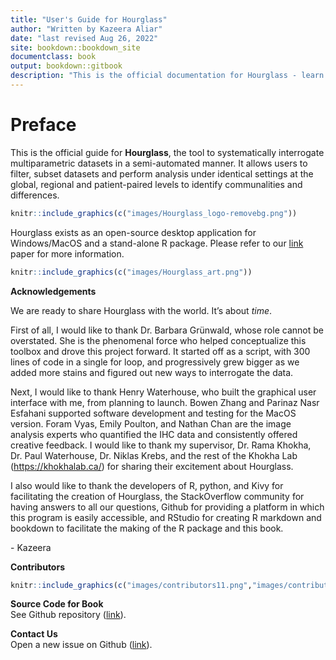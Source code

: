 ```yaml
--- 
title: "User's Guide for Hourglass"
author: "Written by Kazeera Aliar"
date: "last revised Aug 26, 2022"
site: bookdown::bookdown_site
documentclass: book
output: bookdown::gitbook
description: "This is the official documentation for Hourglass - learn how to install and utilize the tool."
---
```


# Preface

This is the official guide for **Hourglass**, the tool to systematically interrogate multiparametric datasets in a semi-automated manner. It allows users to filter, subset  datasets and perform analysis under identical settings at the global, regional and patient-paired levels to identify communalities and differences. 

```r
knitr::include_graphics(c("images/Hourglass_logo-removebg.png"))
```
  
Hourglass exists as an open-source desktop application for Windows/MacOS and a stand-alone R package. Please refer to our [link]() paper for more information.  

```r
knitr::include_graphics(c("images/Hourglass_art.png"))
```
  
  
  
**Acknowledgements**

We are ready to share Hourglass with the world. It's about _time_.

First of all, I would like to thank Dr. Barbara Grünwald, whose role cannot be overstated. She is the phenomenal force who helped conceptualize this toolbox and drove this project forward. It started off as a script, with 300 lines of code in a single for loop, and progressively grew bigger as we added more stains and figured out new ways to interrogate the data. 

Next, I would like to thank Henry Waterhouse, who built the graphical user interface with me, from planning to launch. Bowen Zhang and Parinaz Nasr Esfahani supported software development and testing for the MacOS version. Foram Vyas, Emily Poulton, and Nathan Chan are the image analysis experts who quantified the IHC data and consistently offered creative feedback. I would like to thank my supervisor, Dr. Rama Khokha, Dr. Paul Waterhouse, Dr. Niklas Krebs, and the rest of the Khokha Lab ([https://khokhalab.ca/](https://khokhalab.ca/)) for sharing their excitement about Hourglass.

I also would like to thank the developers of R, python, and Kivy for facilitating the creation of Hourglass, the StackOverflow community for having answers to all our questions, Github for providing a platform in which this program is easily accessible, and RStudio for creating R markdown and bookdown to facilitate the making of the R package and this book. 

\- Kazeera
   
  
**Contributors**  
  
```r
knitr::include_graphics(c("images/contributors11.png","images/contributors21.png"))
```
  
  
**Source Code for Book**  
See Github repository ([link](https://github.com/kazeera/Hourglass-book)).
  
  
**Contact Us**  
Open a new issue on Github ([link](https://github.com/kazeera/Hourglass/issues)).
